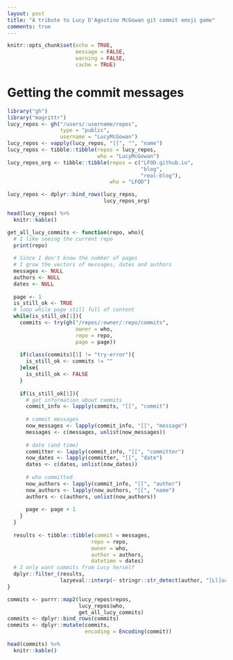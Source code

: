 ```yaml
---
layout: post
title: "A tribute to Lucy D'Agostino McGowan git commit emoji game"
comments: true
---
```

```r
knitr::opts_chunk$set(echo = TRUE,
                      message = FALSE,
                      warning = FALSE, 
                      cache = TRUE)
```



<!--more-->

# Getting the commit messages

```r
library("gh")
library("magrittr")
lucy_repos <- gh("/users/:username/repos", 
                 type = "public", 
                 username = "LucyMcGowan")
lucy_repos <- vapply(lucy_repos, "[[", "", "name")
lucy_repos <- tibble::tibble(repos = lucy_repos,
                             who = "LucyMcGowan")
lucy_repos_org <- tibble::tibble(repos = c("LFOD.github.io",
                                           "blog",
                                           "real-blog"),
                                 who = "LFOD")

lucy_repos <- dplyr::bind_rows(lucy_repos,
                               lucy_repos_org)

head(lucy_repos) %>%
  knitr::kable()

```


```r
get_all_lucy_commits <- function(repo, who){
  # I like seeing the current repo
  print(repo)
  
  # Since I don't know the number of pages
  # I grow the vectors of messages, dates and authors
  messages <- NULL
  authors <- NULL
  dates <- NULL
  
  page <- 1
  is_still_ok <- TRUE
  # loop while page still full of content
  while(is_still_ok[1]){
    commits <- try(gh("/repos/:owner/:repo/commits",
                      owner = who,
                      repo = repo,
                      page = page))
    
    if(class(commits)[1] != "try-error"){
      is_still_ok <- commits != ""
    }else{
      is_still_ok <- FALSE
    }
    
    if(is_still_ok[1]){
      # get information about commits
      commit_info <- lapply(commits, "[[", "commit")
      
      # commit messages
      now_messages <- lapply(commit_info, "[[", "message")
      messages <- c(messages, unlist(now_messages))
      
      # date (and time)
      committer <- lapply(commit_info, "[[", "committer")
      now_dates <- lapply(committer, "[[", "date")
      dates <- c(dates, unlist(now_dates))
      
      # who committed
      now_authors <- lapply(commit_info, "[[", "author")
      now_authors <- lapply(now_authors, "[[", "name")
      authors <- c(authors, unlist(now_authors))
      
      page <- page + 1
    }
  }
  
  results <- tibble::tibble(commit = messages,
                           repo = repo,
                           owner = who,
                           author = authors,
                           datetime = dates)
  # I only want commits from Lucy herself
  dplyr::filter_(results, 
                 lazyeval::interp(~ stringr::str_detect(author, "[Ll]ucy")))
}

commits <- purrr::map2(lucy_repos$repos,
                       lucy_repos$who, 
                       get_all_lucy_commits)
commits <- dplyr::bind_rows(commits)
commits <- dplyr::mutate(commits, 
                         encoding = Encoding(commit))

head(commits) %>%
  knitr::kable()
```